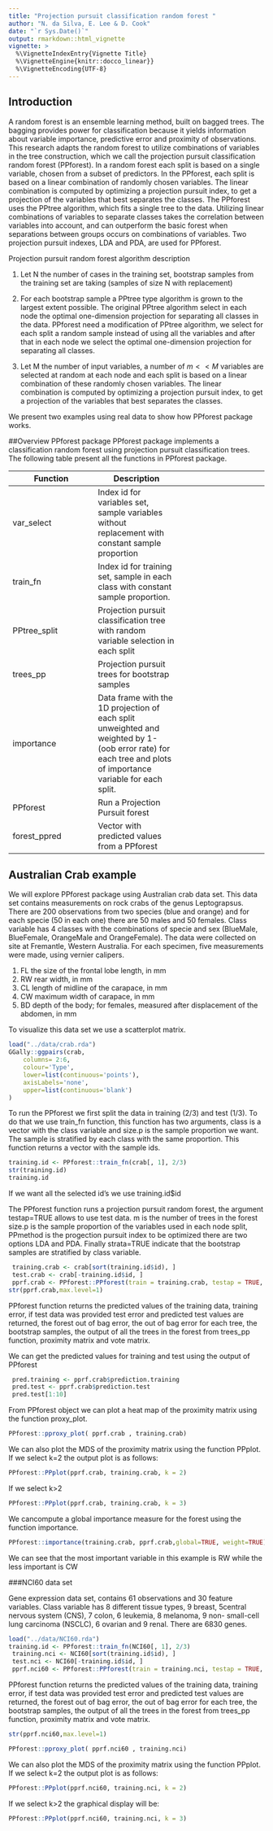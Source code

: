 ```yaml
---
title: "Projection pursuit classification random forest "
author: "N. da Silva, E. Lee & D. Cook"
date: "`r Sys.Date()`"
output: rmarkdown::html_vignette
vignette: >
  %\VignetteIndexEntry{Vignette Title}
  %\VignetteEngine{knitr::docco_linear}}
  %\VignetteEncoding{UTF-8}
---
```

## Introduction

A random forest is an ensemble learning method, built on bagged trees. The bagging provides power for classification because it yields information about variable importance, predictive error and proximity of observations. This research adapts the random forest to utilize combinations of variables in the tree construction, which we call the projection pursuit classification random forest (PPforest). In a random forest each split is based on a single variable, chosen from a subset of predictors. In the PPforest, each split is based on a linear combination of randomly chosen variables. The linear combination is computed by optimizing a projection pursuit index, to get a projection of the variables that best separates the classes. The PPforest uses the PPtree algorithm, which fits a single tree to the data. Utilizing linear combinations of variables to separate classes takes the correlation between variables into account, and can outperform the basic forest when separations between groups occurs on combinations of variables. Two projection pursuit indexes, LDA and PDA, are used for PPforest. 

Projection pursuit random forest algorithm description

1. Let N the number of cases in the training set, bootstrap samples from the training set are taking (samples of size N with replacement)

2. For each bootstrap sample a PPtree type algorithm is grown to the largest extent possible. The original PPtree algorithm select in each node the optimal one-dimension projection for separating all classes in the data. PPforest need a modification of PPtree algorithm,  we select for each split a random sample instead of using all the variables and after that in each node we select the optimal one-dimension projection for separating all classes.

3. Let M the number of input variables, a number of $m<<M$ variables are selected at random at each node and each split is based on a linear combination of these randomly chosen variables. The linear combination is computed by optimizing a projection pursuit index, to get a projection of the variables that best separates the classes.

We present two examples using real data to show how PPforest package works.

##Overview PPforest package
PPforest package implements a classification random forest using projection pursuit classification trees. The following table present all the functions in PPforest package. 

| Function |Description |
| ------ | ------ | -----: |
|  var_select  |Index id for variables set, sample variables without replacement with constant sample proportion |
|  train_fn |Index id for training set, sample in each class with constant sample proportion. |
|PPtree_split|Projection pursuit classification tree with random variable selection in each split|
|trees_pp| Projection pursuit trees for bootstrap samples|
|importance|Data frame with the 1D projection of each split unweighted and weighted by 1-(oob error rate) for each tree and plots of importance variable for each split.|
|PPforest|Run a Projection Pursuit forest|
|forest_ppred|Vector with predicted values from a PPforest|

## Australian Crab example
We will explore PPforest package using Australian crab data set.
This data set contains measurements on rock crabs of the genus Leptograpsus. There are 200 observations from two species (blue and orange) and for each specie (50 in each one) there are 50 males and 50 females. Class variable has 4 classes with the combinations of specie and sex (BlueMale, BlueFemale, OrangeMale and OrangeFemale). The data were collected on site at Fremantle, Western Australia. For each specimen, five measurements were made, using vernier calipers.
 
1. FL the size of the frontal lobe length, in mm
2. RW rear width, in mm
3. CL length of midline of the carapace, in mm
4. CW maximum width of carapace, in mm
5. BD depth of the body; for females, measured after displacement of the abdomen, in mm

To visualize this data set we use a scatterplot matrix.

```r
load("../data/crab.rda")
GGally::ggpairs(crab, 
    columns= 2:6,
    colour='Type',
    lower=list(continuous='points'), 
    axisLabels='none',  
    upper=list(continuous='blank')
)
```

To run the PPforest we first split the data in training (2/3) and test (1/3).
To do that we use train_fn function, this function has two arguments, class is a vector with the class variable and size.p is the sample proportion we want. The sample is stratified by each class with the same proportion. This function returns a vector with the sample ids.


```r
training.id <- PPforest::train_fn(crab[, 1], 2/3)
str(training.id)
training.id
```
If we want all the selected id's we use training.id$id

The PPforest function runs a projection pursuit random forest, the argument testap=TRUE allows to use test data. m is the number of trees in the forest size.p is the sample proportion of the variables used in each node split, PPmethod is the progection pursuit index to be optimized there are two options LDA and PDA. Finally strata=TRUE indicate that the bootstrap samples are stratified by class variable. 

```r
 training.crab <- crab[sort(training.id$id), ]
 test.crab <- crab[-training.id$id, ]
 pprf.crab <- PPforest::PPforest(train = training.crab, testap = TRUE, test = test.crab, m = 500, size.p = .7, PPmethod = 'LDA', strata = TRUE)
str(pprf.crab,max.level=1)
```
PPforest function returns the predicted values of the training data, training error,  if test data was provided test error and predicted test values are returned, the forest out of bag error, the out of bag error for each tree, the bootstrap samples, the output of all the trees in the forest from trees_pp function, proximity matrix and vote matrix.

We can get the predicted values for training and test using the output of PPforest 
```r
 pred.training <- pprf.crab$prediction.training
 pred.test <- pprf.crab$prediction.test
 pred.test[1:10]
```

From PPforest object we can plot a heat map of the proximity matrix using the function proxy_plot.
```r
PPforest::pproxy_plot( pprf.crab , training.crab)
```

We can also plot the MDS of the proximity matrix using the function PPplot.
If we select k=2 the output plot is as follows:

```r
PPforest::PPplot(pprf.crab, training.crab, k = 2)
```
If we select k>2 
```r
PPforest::PPplot(pprf.crab, training.crab, k = 3)
```

We cancompute a global importance measure for the forest using the function importance.
```r
PPforest::importance(training.crab, pprf.crab,global=TRUE, weight=TRUE) 
```

We can see that the most important variable in this example is RW while the less important is CW



###NCI60 data set

Gene expression data set, contains 61 observations and 30 feature variables. Class variable has 8 different tissue types, 9 breast, 5central nervous system (CNS), 7 colon, 6 leukemia, 8 melanoma, 9 non- small-cell lung carcinoma (NSCLC), 6 ovarian and 9 renal. There are 6830 genes.
 

```r
load("../data/NCI60.rda")
training.id <- PPforest::train_fn(NCI60[, 1], 2/3)
 training.nci <- NCI60[sort(training.id$id), ]
 test.nci <- NCI60[-training.id$id, ]
 pprf.nci60 <- PPforest::PPforest(train = training.nci, testap = TRUE, test = test.nci, m = 500, size.p = .2, PPmethod = 'PDA', strata = TRUE, lambda=.7)

```

PPforest function returns the predicted values of the training data, training error,  if test data was provided test error and predicted test values are returned, the forest out of bag error, the out of bag error for each tree, the bootstrap samples, the output of all the trees in the forest from trees_pp function, proximity matrix and vote matrix.

```r
str(pprf.nci60,max.level=1)
```


```r
PPforest::pproxy_plot( pprf.nci60 , training.nci)
```

We can also plot the MDS of the proximity matrix using the function PPplot.
If we select k=2 the output plot is as follows:

```r
PPforest::PPplot(pprf.nci60, training.nci, k = 2)
```
If we select k>2 the graphical display will be:

```r
PPforest::PPplot(pprf.nci60, training.nci, k = 3)
```
